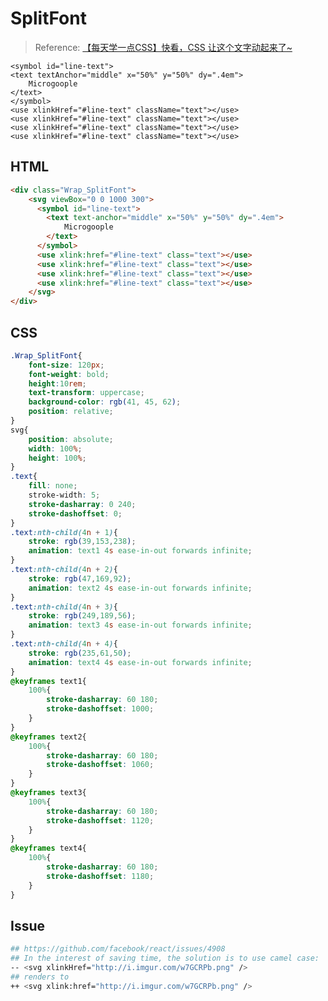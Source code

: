 
<Meta />


<style>
{`
    .Wrap_SplitFont{
        font-size: 120px;
        font-weight: bold;
        height:10rem;
        text-transform: uppercase;
        background-color: rgb(41, 45, 62);
        position: relative;
    }
    svg{
        position: absolute;
        width: 100%;
        height: 100%;
    }
    .text{
        fill: none;
        stroke-width: 5;
        stroke-dasharray: 0 240;
        stroke-dashoffset: 0;
    }
    .text:nth-child(4n + 1){
        stroke: rgb(39,153,238);
        animation: text1 4s ease-in-out forwards infinite;
    }
    .text:nth-child(4n + 2){
        stroke: rgb(47,169,92);
        animation: text2 4s ease-in-out forwards infinite;
    }
    .text:nth-child(4n + 3){
        stroke: rgb(249,189,56);
        animation: text3 4s ease-in-out forwards infinite;
    }
    .text:nth-child(4n + 4){
        stroke: rgb(235,61,50);
        animation: text4 4s ease-in-out forwards infinite;
    }
    @keyframes text1{
        100%{
            stroke-dasharray: 60 180;
            stroke-dashoffset: 1000;
        }
    }
    @keyframes text2{
        100%{
            stroke-dasharray: 60 180;
            stroke-dashoffset: 1060;
        }
    }
    @keyframes text3{
        100%{
            stroke-dasharray: 60 180;
            stroke-dashoffset: 1120;
        }
    }
    @keyframes text4{
        100%{
            stroke-dasharray: 60 180;
            stroke-dashoffset: 1180;
        }
    }
`}
</style>

# SplitFont
> Reference: [【每天学一点CSS】快看，CSS 让这个文字动起来了~](https://www.bilibili.com/video/BV16p4y117k1)

    <symbol id="line-text">
    <text textAnchor="middle" x="50%" y="50%" dy=".4em">
        Microgoople
    </text>
    </symbol>
    <use xlinkHref="#line-text" className="text"></use>
    <use xlinkHref="#line-text" className="text"></use>
    <use xlinkHref="#line-text" className="text"></use>
    <use xlinkHref="#line-text" className="text"></use>
</svg>

<div className="Wrap_SplitFont">
    <FontSvg />
</div>

## HTML

```html
<div class="Wrap_SplitFont">
    <svg viewBox="0 0 1000 300">
      <symbol id="line-text">
        <text text-anchor="middle" x="50%" y="50%" dy=".4em">
            Microgoople
        </text>
      </symbol>
      <use xlink:href="#line-text" class="text"></use>
      <use xlink:href="#line-text" class="text"></use>
      <use xlink:href="#line-text" class="text"></use>
      <use xlink:href="#line-text" class="text"></use>
    </svg>
</div>
```

## CSS

```css
.Wrap_SplitFont{
    font-size: 120px;
    font-weight: bold;
    height:10rem;
    text-transform: uppercase;
    background-color: rgb(41, 45, 62);
    position: relative;
}
svg{
    position: absolute;
    width: 100%;
    height: 100%;
}
.text{
    fill: none;
    stroke-width: 5;
    stroke-dasharray: 0 240;
    stroke-dashoffset: 0;
}
.text:nth-child(4n + 1){
    stroke: rgb(39,153,238);
    animation: text1 4s ease-in-out forwards infinite;
}
.text:nth-child(4n + 2){
    stroke: rgb(47,169,92);
    animation: text2 4s ease-in-out forwards infinite;
}
.text:nth-child(4n + 3){
    stroke: rgb(249,189,56);
    animation: text3 4s ease-in-out forwards infinite;
}
.text:nth-child(4n + 4){
    stroke: rgb(235,61,50);
    animation: text4 4s ease-in-out forwards infinite;
}
@keyframes text1{
    100%{
        stroke-dasharray: 60 180;
        stroke-dashoffset: 1000;
    }
}
@keyframes text2{
    100%{
        stroke-dasharray: 60 180;
        stroke-dashoffset: 1060;
    }
}
@keyframes text3{
    100%{
        stroke-dasharray: 60 180;
        stroke-dashoffset: 1120;
    }
}
@keyframes text4{
    100%{
        stroke-dasharray: 60 180;
        stroke-dashoffset: 1180;
    }
}
```

## Issue

```bash
## https://github.com/facebook/react/issues/4908
## In the interest of saving time, the solution is to use camel case:
-- <svg xlinkHref="http://i.imgur.com/w7GCRPb.png" />
## renders to
++ <svg xlink:href="http://i.imgur.com/w7GCRPb.png" />
```
